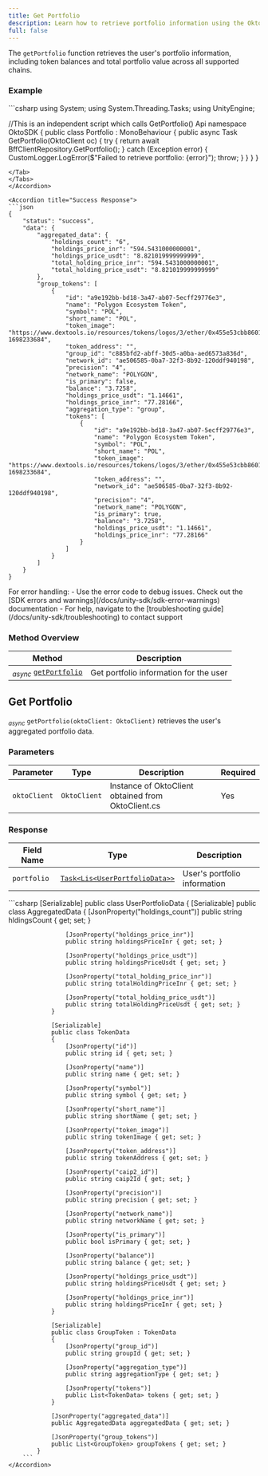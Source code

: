 ```yaml
---
title: Get Portfolio
description: Learn how to retrieve portfolio information using the Okto SDK.
full: false
---
```



<AIMarkdownComponent isIndex={false} />

The `getPortfolio` function retrieves the user's portfolio information, including token balances and total portfolio value across all supported chains.

<ChainSupportStatus 
/>

### Example

<Accordions defaultValue="Usage">
<Accordion title="Usage">
<Tabs items={['C#']}>
<Tab value="C#">
```csharp
using System;
using System.Threading.Tasks;
using UnityEngine;

//This is an independent script which calls GetPortfolio() Api
namespace OktoSDK
{
    public class Portfolio : MonoBehaviour
    {
        public async Task<UserPortfolioData> GetPortfolio(OktoClient oc)
        {
            try
            {
                return await BffClientRepository.GetPortfolio();
            }
            catch (Exception error)
            {
                CustomLogger.LogError($"Failed to retrieve portfolio: {error}");
                throw;
            }
        }
    }
}
```
</Tab>
</Tabs>
</Accordion>

<Accordion title="Success Response">
```json
{
    "status": "success",
    "data": {
        "aggregated_data": {
            "holdings_count": "6",
            "holdings_price_inr": "594.5431000000001",
            "holdings_price_usdt": "8.821019999999999",
            "total_holding_price_inr": "594.5431000000001",
            "total_holding_price_usdt": "8.821019999999999"
        },
        "group_tokens": [
            {
                "id": "a9e192bb-bd18-3a47-ab07-5ecff29776e3",
                "name": "Polygon Ecosystem Token",
                "symbol": "POL",
                "short_name": "POL",
                "token_image": "https://www.dextools.io/resources/tokens/logos/3/ether/0x455e53cbb86018ac2b8092fdcd39d8444affc3f6.png?1698233684",
                "token_address": "",
                "group_id": "c885bfd2-abff-30d5-a0ba-aed6573a836d",
                "network_id": "ae506585-0ba7-32f3-8b92-120ddf940198",
                "precision": "4",
                "network_name": "POLYGON",
                "is_primary": false,
                "balance": "3.7258",
                "holdings_price_usdt": "1.14661",
                "holdings_price_inr": "77.28166",
                "aggregation_type": "group",
                "tokens": [
                    {
                        "id": "a9e192bb-bd18-3a47-ab07-5ecff29776e3",
                        "name": "Polygon Ecosystem Token",
                        "symbol": "POL",
                        "short_name": "POL",
                        "token_image": "https://www.dextools.io/resources/tokens/logos/3/ether/0x455e53cbb86018ac2b8092fdcd39d8444affc3f6.png?1698233684",
                        "token_address": "",
                        "network_id": "ae506585-0ba7-32f3-8b92-120ddf940198",
                        "precision": "4",
                        "network_name": "POLYGON",
                        "is_primary": true,
                        "balance": "3.7258",
                        "holdings_price_usdt": "1.14661",
                        "holdings_price_inr": "77.28166"
                    }
                ]
            }
        ]
    }
}
```
</Accordion>
</Accordions>

<Callout title="Note" type="info">
For error handling:
- Use the error code to debug issues. Check out the [SDK errors and warnings](/docs/unity-sdk/sdk-error-warnings) documentation
- For help, navigate to the [troubleshooting guide](/docs/unity-sdk/troubleshooting) to contact support
</Callout>

### Method Overview

| Method | Description |
|---------|-------------|
| <sub><i>async</i></sub> [`getPortfolio`](#get-portfolio) | Get portfolio information for the user |

<div className="method-box">

## Get Portfolio

<sub><i>async</i></sub> `getPortfolio(oktoClient: OktoClient)` retrieves the user's aggregated portfolio data.

### Parameters

| Parameter | Type | Description | Required |
|-----------|------|-------------|-----------|
| `oktoClient` | `OktoClient` | Instance of OktoClient obtained from OktoClient.cs | Yes |

### Response

<Callout title="Success Response">

| Field Name | Type | Description |
|------------|------|-------------|
| `portfolio` | [`Task<Lis<UserPortfolioData>>`](/docs/unity-sdk/technical-reference#models) | User's portfolio information |

<Accordions>
    <Accordion title="Response Type">
        ```csharp
            [Serializable]
            public class UserPortfolioData
            {
                [Serializable]
                public class AggregatedData
                {
                    [JsonProperty("holdings_count")]
                    public string hldingsCount { get; set; }

                    [JsonProperty("holdings_price_inr")]
                    public string holdingsPriceInr { get; set; }

                    [JsonProperty("holdings_price_usdt")]
                    public string holdingsPriceUsdt { get; set; }

                    [JsonProperty("total_holding_price_inr")]
                    public string totalHoldingPriceInr { get; set; }

                    [JsonProperty("total_holding_price_usdt")]
                    public string totalHoldingPriceUsdt { get; set; }
                }

                [Serializable]
                public class TokenData
                {
                    [JsonProperty("id")]
                    public string id { get; set; }

                    [JsonProperty("name")]
                    public string name { get; set; }

                    [JsonProperty("symbol")]
                    public string symbol { get; set; }

                    [JsonProperty("short_name")]
                    public string shortName { get; set; }

                    [JsonProperty("token_image")]
                    public string tokenImage { get; set; }

                    [JsonProperty("token_address")]
                    public string tokenAddress { get; set; }

                    [JsonProperty("caip2_id")]
                    public string caip2Id { get; set; }

                    [JsonProperty("precision")]
                    public string precision { get; set; }

                    [JsonProperty("network_name")]
                    public string networkName { get; set; }

                    [JsonProperty("is_primary")]
                    public bool isPrimary { get; set; }

                    [JsonProperty("balance")]
                    public string balance { get; set; }

                    [JsonProperty("holdings_price_usdt")]
                    public string holdingsPriceUsdt { get; set; }

                    [JsonProperty("holdings_price_inr")]
                    public string holdingsPriceInr { get; set; }
                }

                [Serializable]
                public class GroupToken : TokenData
                {
                    [JsonProperty("group_id")]
                    public string groupId { get; set; }

                    [JsonProperty("aggregation_type")]
                    public string aggregationType { get; set; }

                    [JsonProperty("tokens")]
                    public List<TokenData> tokens { get; set; }
                }

                [JsonProperty("aggregated_data")]
                public AggregatedData aggregatedData { get; set; }

                [JsonProperty("group_tokens")]
                public List<GroupToken> groupTokens { get; set; }
            }
        ```
    </Accordion>
</Accordions>

</Callout>

</div>
